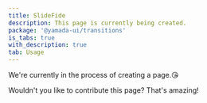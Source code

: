 ```yaml
---
title: SlideFide
description: This page is currently being created.
package: '@yamada-ui/transitions'
is_tabs: true
with_description: true
tab: Usage
---
```


We're currently in the process of creating a page.😘

Wouldn't you like to contribute this page? That's amazing!
